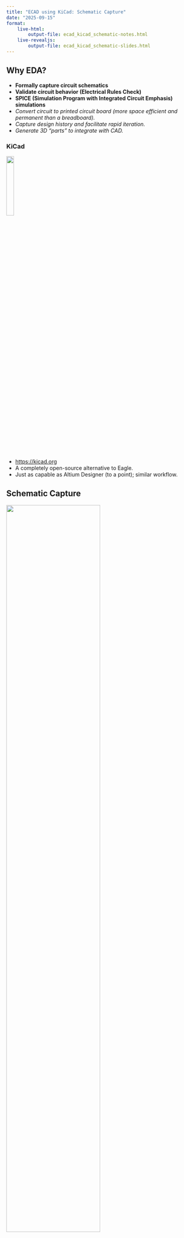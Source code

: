 ```yaml
---
title: "ECAD using KiCad: Schematic Capture"
date: "2025-09-15"
format:
    live-html: 
        output-file: ecad_kicad_schematic-notes.html
    live-revealjs: 
        output-file: ecad_kicad_schematic-slides.html
---
```


## Why EDA?

- **Formally capture circuit schematics**
- **Validate circuit behavior (Electrical Rules Check)**
- **SPICE (Simulation Program with Integrated Circuit Emphasis) simulations**
- *Convert circuit to printed circuit board (more space efficient and permanent than a breadboard).*
- *Capture design history and facilitate rapid iteration.*
- *Generate 3D "parts" to integrate with CAD.*

### KiCad

<img src="images/kicad_logo_small.png" width="20%">

- [https://kicad.org](https://kicad.org)
- A completely open-source alternative to Eagle.
- Just as capable as Altium Designer (to a point); similar workflow.

## Schematic Capture

<img src="images/schematic.png" width="70%">


### UI/UX

<img src="images/commands_overview.png" alt="commands" width="600"/>

### Creating a Schematic

KiCad Documentation: [Schematic Editing Operations](https://docs.kicad.org/9.0/en/eeschema/eeschema.html#schematic-creation-and-editing)

- Create a `New Project`, which creates a schematic file.
- **DO NOT CHANGE THE GRID SPACING!!**
- Setup `Page Settings...`
- Configure `Schematic Setup...`
- Place component / part (`Place Symbol`) using default library. If component doesn't exist, then you either need to:
  - [Import Parts into Libraries](https://docs.kicad.org/8.0/en/getting_started_in_kicad/getting_started_in_kicad.html#library_and_library_table_basics)
  - Download the part from an online database (e.g., [SnapEDA](https://www.snapeda.com/))
  - Create part using the `Library Editor`.

### Assigning Properties to Components

- Annotate components togive each component a unique label (e.g., $R_1$, $R_2$)  

::: callout-tip
This is now done automatically in KiCad 8.x, but you may want to manually override some of the annotation defaults.
:::

- Assign component values (SI units)
- Label nets with meaningful names
  - Nets are like nodes; common voltage connections.
  - Use **net labels** to avoid connection chaos.

### In-Class Exercise: Part I

Let's create a simple voltage divider circuit...

### Power Ports

- Power ports, including ground references, are also global net labels.
- Component pins can be explicitly designated power in/out (in contrast to signal).
- Power, ideally, cascades top-to-bottom (`+` $\rightarrow$ `GND` \[$\rightarrow$ `-`\]) on the schematic.

### In-Class Exercise: Part II

Let's add power ports...

## Electrical Rules Check (ERC)

- Check the validity of the schematic
- Common error message:

> "Input Power pin not driven by any Output Power pins"

- KiCad checks to make sure that power can "drive" components that demand that input.
- You can explicitly indicate this in the schematic using the `PWR_FLAG` symbol attached to the net in question.
- Might need to re-map pin types (`Properties:Edit Symbol:Pin Table`).

---

<img src="images/symbols-pwr-flag.png" alt="symbols_pwr_flag" width="800"/>

### Best Practices

- Signal, ideally, flows left-to-right (input $\rightarrow$ output).
- Outline and label functional blocks.  Use `Heirarchical Sheets` to organize more clearly-defined sub-circuits.
- Can include non-electrical items, like `Mounting Holes`.
- Add Test Pins/Pads to nets you will want to verify during testing.
  - Power nets
  - Signal I/O
- Use `No-Connection` flags for pins that are intentionally not connected to other components.

---

![schematic_annotated](images/schematic_annotated.png)

## Resources

- [KiCad Documentation](https://docs.kicad.org/8.0/en/getting_started_in_kicad/getting_started_in_kicad.html)
- [Schematic Review Checklist](https://github.com/azonenberg/pcb-checklist/blob/master/schematic-checklist.md)